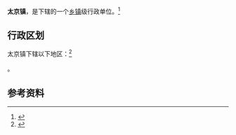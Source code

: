 {{中国乡级行政区|62/05/02/101/000}}

'''太京镇'''，是{{PRC admin/fullname|62/05/02/101/000|3}}下辖的一个[[乡镇|乡镇]]级行政单位。<ref>{{PRC admin/ref sgc|{{PRC admin/parent|62/05/02/101/000}}}}</ref>

== 行政区划 ==

太京镇下辖以下地区：<ref>{{PRC admin/ref sgc|62/05/02/101/000}}</ref>

{{PRC admin/children|62/05/02/101/000}}。

== 参考资料 ==

{{reflist}}

{{行政区划小作品}}
{{PRC admin/navcat|62/05/02/101/000}}